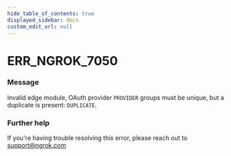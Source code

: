 ```yaml
---
hide_table_of_contents: true
displayed_sidebar: docs
custom_edit_url: null
---
```



# ERR_NGROK_7050

### Message
Invalid edge module, OAuth provider `PROVIDER` groups must be unique, but a duplicate is present: `DUPLICATE`.

### Further help
If you're having trouble resolving this error, please reach out to [support@ngrok.com](mailto:support@ngrok.com?subject=Help%20with%20ERR_NGROK_7050)


<ErrorDetails error='err_ngrok_7050' />
